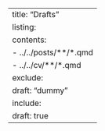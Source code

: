 ---
title: "Drafts"
listing:
  contents:
    - ../../posts/**/*.qmd
    - ../../cv/**/*.qmd
  exclude:
    draft: "dummy"
  include:
    draft: true
---